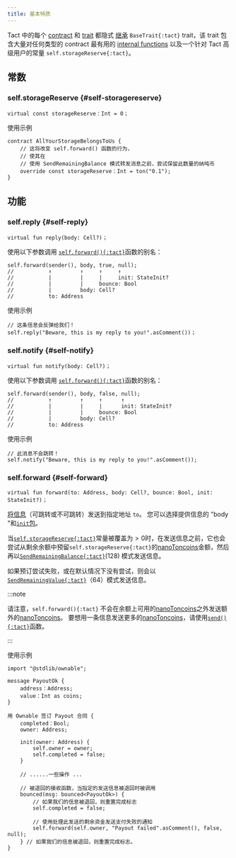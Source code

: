 ```yaml
---
title: 基本特质
---
```


Tact 中的每个 [contract](/book/contracts) 和 [trait](/book/types#traits) 都隐式 [继承](/book/contracts#traits) `BaseTrait{:tact}` trait，该 trait 包含大量对任何类型的 contract 最有用的 [internal functions](/book/contracts#internal-functions) 以及一个针对 Tact 高级用户的常量 `self.storageReserve{:tact}`。

## 常数

### self.storageReserve {#self-storagereserve}

```tact
virtual const storageReserve：Int = 0；
```

使用示例

```tact
contract AllYourStorageBelongsToUs {
    // 这将改变 self.forward() 函数的行为，
    // 使其在
    // 使用 SendRemainingBalance 模式转发消息之前，尝试保留此数量的纳吨币
    override const storageReserve：Int = ton("0.1");
}
```

## 功能

### self.reply {#self-reply}

```tact
virtual fun reply(body: Cell?)；
```

使用以下参数调用 [`self.forward(){:tact}`](#self-forward)函数的别名：

```tact
self.forward(sender(), body, true, null);
//           ↑         ↑     ↑     ↑
//           |         |     |     init: StateInit?
//           |         |     bounce: Bool
//           |         body: Cell?
//           to: Address
```

使用示例

```tact
// 这条信息会反弹给我们！
self.reply("Beware, this is my reply to you!".asComment())；
```

### self.notify {#self-notify}

```tact
virtual fun notify(body: Cell?)；
```

使用以下参数调用 [`self.forward(){:tact}`](#self-forward)函数的别名：

```tact
self.forward(sender(), body, false, null);
//           ↑         ↑     ↑      ↑
//           |         |     |      init: StateInit?
//           |         |     bounce: Bool
//           |         body: Cell?
//           to: Address
```

使用示例

```tact
// 此消息不会跳转！
self.notify("Beware, this is my reply to you!".asComment());
```

### self.forward {#self-forward}

```tact
virtual fun forward(to: Address, body: Cell?, bounce: Bool, init: StateInit?)；
```

[将信息](/book/send#outbound-message-processing)（可跳转或不可跳转）发送到指定地址 `to`。 您可以选择提供信息的 "body "和[`init`包](/book/expressions#initof)。

当[`self.storageReserve{:tact}`](#self-storagereserve)常量被覆盖为$> 0$时，在发送信息之前，它也会尝试从剩余余额中预留`self.storageReserve{:tact}`的[nanoToncoins][nano]金额，然后再以[`SendRemainingBalance{:tact}`](https://docs.tact-lang.org/book/message-mode#base-modes)($128$) 模式发送信息。

如果预订尝试失败，或在默认情况下没有尝试，则会以[`SendRemainingValue{:tact}`](https://docs.tact-lang.org/book/message-mode#base-modes)（$64$）模式发送信息。

:::note

  请注意，`self.forward(){:tact}` 不会在余额上可用的[nanoToncoins][nano]之外发送额外的[nanoToncoins][nano]。
  要想用一条信息发送更多的[nanoToncoins][nano]，请使用[`send(){:tact}`](/ref/core-common#send)函数。

:::

使用示例

```tact
import "@stdlib/ownable";

message PayoutOk {
    address：Address;
    value：Int as coins;
}

用 Ownable 签订 Payout 合同 {
    completed：Bool;
    owner: Address;

    init(owner: Address) {
        self.owner = owner;
        self.completed = false;
    }

    // ......一些操作 ...

    // 被退回的接收函数，当指定的发送信息被退回时被调用
    bounced(msg: bounced<PayoutOk>) {
        // 如果我们的信息被退回，则重置完成标志
        self.completed = false;

        // 使用处理此发送的剩余资金发送支付失败的通知
        self.forward(self.owner, "Payout failed".asComment(), false, null);
    } // 如果我们的信息被退回，则重置完成标志。
}
```

[nano]: /book/integers#nanotoncoin
